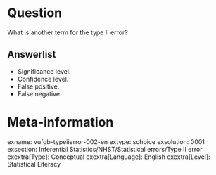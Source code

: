 Question
========
What is another term for the type II error?

Answerlist
----------
* Significance level.
* Confidence level.
* False positive.
* False negative.

Meta-information
================
exname: vufgb-typeiierror-002-en
extype: schoice
exsolution: 0001
exsection: Inferential Statistics/NHST/Statistical errors/Type II error
exextra[Type]: Conceptual
exextra[Language]: English
exextra[Level]: Statistical Literacy
